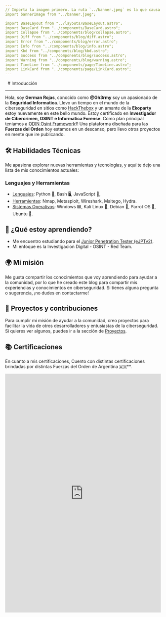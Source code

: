 ```yaml
---
// Importa la imagen primero. La ruta `../banner.jpeg` es la que causa el error.
import bannerImage from "../banner.jpeg";

import BaseLayout from "../layouts/BaseLayout.astro";
import BaseCard from "../components/BaseCard.astro";
import Collapse from "../components/blog/collapse.astro";
import Diff from "../components/blog/diff.astro";
import Error from "../components/blog/error.astro";
import Info from "../components/blog/info.astro";
import Kbd from "../components/blog/kbd.astro";
import Success from "../components/blog/success.astro";
import Warning from "../components/blog/warning.astro";
import TimeLine from "../components/page/TimeLine.astro";
import LinkCard from "../components/page/LinkCard.astro";
---
```


<BaseLayout title="Home">
  <BaseCard title="Home" image={bannerImage}>
# Introducción

---
Hola, soy **German Rojas**, conocido como **@Gh3rmy** soy un apasionado de la **Seguridad Informatica**. Llevo un tiempo en el mundo de la ciberseguridad en sitios como [HackThebox](https://app.hackthebox.com/profile/72984) y un amante de la **Ekoparty** estoy nuevamente en este bello mundo. Estoy certificado en **Investigador de Cibercrimen, OSINT e Informatica Forense**. Como plan principal teniamos a [ODIN Osint Framework®](https://github.com/Gh3rmy/ODIN-OSINT-Framework) Una plataforma diseñada para las **Fuerzas del Orden** hoy estamos en un descanso, pero llevo otros proyectos en mente que ire publicando.


## 🛠 **Habilidades Técnicas**

Me apasiona explorar nuevas herramientas y tecnologías, y aquí te dejo una lista de mis conocimientos actuales:

### **Lenguajes y Herramientas**

- <ins>Lenguajes</ins>: Python 🐍, Bash 🖥️, JavaScript 💛,
- <ins>Herramientas</ins>: Nmap, Metasploit, Wireshark, Maltego, Hydra.
- <ins>Sistemas Operativos</ins>: Windows 🟦, Kali Linux 🐧, Debian 🐧, Parrot OS 🐧, Ubuntu 🐧.


## 🌱 **¿Qué estoy aprendiendo?**

- Me encuentro estudiando para el [Junior Penetration Tester (eJPTv2)](https://security.ine.com/certifications/ejpt-certification/).
- Mi enfoque es la Investigacion Digital - OSINT - Red Team.

## 🌍 **Mi misión**

Me gusta compartir los conocimientos que voy aprendiendo para ayudar a la comunidad, por lo que he creado este blog para compartir mis experiencias y conocimientos en ciberseguridad. Si tienes alguna pregunta o sugerencia, ¡no dudes en contactarme!

## 🎯 **Proyectos y contribuciones**

Para cumplir mi misión de ayudar a la comunidad, creo proyectos para facilitar la vida de otros desarrolladores y entusiastas de la ciberseguridad. Si quieres ver algunos, puedes ir a la sección de [Proyectos](/project).

## 📚 **Certificaciones**

En cuanto a mis certificaciones, Cuento con distintas certificaciones brindadas por distintas Fuerzas del Orden de Argentina 🇦🇷**. 

<iframe src="https://www.linkedin.com/embed/feed/update/urn:li:share:7237534628952109056" height="772" width="504" frameborder="0" allowfullscreen="" title="Publicación integrada"></iframe>

  </BaseCard>
</BaseLayout>
